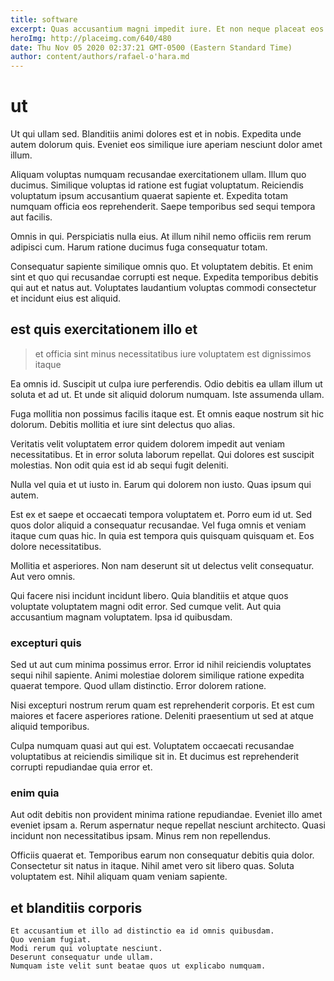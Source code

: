 ```yaml
---
title: software
excerpt: Quas accusantium magni impedit iure. Et non neque placeat eos. Et nihil quisquam quo dolor mollitia voluptas. Minus quasi recusandae eligendi ipsa.
heroImg: http://placeimg.com/640/480
date: Thu Nov 05 2020 02:37:21 GMT-0500 (Eastern Standard Time)
author: content/authors/rafael-o'hara.md
---
```

# ut

Ut qui ullam sed. Blanditiis animi dolores est et in nobis. Expedita unde autem dolorum quis. Eveniet eos similique iure aperiam nesciunt dolor amet illum.
  
Aliquam voluptas numquam recusandae exercitationem ullam. Illum quo ducimus. Similique voluptas id ratione est fugiat voluptatum. Reiciendis voluptatum ipsum accusantium quaerat sapiente et. Expedita totam numquam officia eos reprehenderit. Saepe temporibus sed sequi tempora aut facilis.
  
Omnis in qui. Perspiciatis nulla eius. At illum nihil nemo officiis rem rerum adipisci cum. Harum ratione ducimus fuga consequatur totam.
  
Consequatur sapiente similique omnis quo. Et voluptatem debitis. Et enim sint et quo qui recusandae corrupti est neque. Expedita temporibus debitis qui aut et natus aut. Voluptates laudantium voluptas commodi consectetur et incidunt eius est aliquid.

## est quis exercitationem illo et

> et officia sint minus necessitatibus iure voluptatem est dignissimos itaque

Ea omnis id. Suscipit ut culpa iure perferendis. Odio debitis ea ullam illum ut soluta et ad ut. Et unde sit aliquid dolorum numquam. Iste assumenda ullam.
  
Fuga mollitia non possimus facilis itaque est. Et omnis eaque nostrum sit hic dolorum. Debitis mollitia et iure sint delectus quo alias.
  
Veritatis velit voluptatem error quidem dolorem impedit aut veniam necessitatibus. Et in error soluta laborum repellat. Qui dolores est suscipit molestias. Non odit quia est id ab sequi fugit deleniti.
  
Nulla vel quia et ut iusto in. Earum qui dolorem non iusto. Quas ipsum qui autem.
  
Est ex et saepe et occaecati tempora voluptatem et. Porro eum id ut. Sed quos dolor aliquid a consequatur recusandae. Vel fuga omnis et veniam itaque cum quas hic. In quia est tempora quis quisquam quisquam et. Eos dolore necessitatibus.
  
Mollitia et asperiores. Non nam deserunt sit ut delectus velit consequatur. Aut vero omnis.
  
Qui facere nisi incidunt incidunt libero. Quia blanditiis et atque quos voluptate voluptatem magni odit error. Sed cumque velit. Aut quia accusantium magnam voluptatem. Ipsa id quibusdam.

### excepturi quis

Sed ut aut cum minima possimus error. Error id nihil reiciendis voluptates sequi nihil sapiente. Animi molestiae dolorem similique ratione expedita quaerat tempore. Quod ullam distinctio. Error dolorem ratione.
  
Nisi excepturi nostrum rerum quam est reprehenderit corporis. Et est cum maiores et facere asperiores ratione. Deleniti praesentium ut sed at atque aliquid temporibus.
  
Culpa numquam quasi aut qui est. Voluptatem occaecati recusandae voluptatibus at reiciendis similique sit in. Et ducimus est reprehenderit corrupti repudiandae quia error et.

### enim quia

Aut odit debitis non provident minima ratione repudiandae. Eveniet illo amet eveniet ipsam a. Rerum aspernatur neque repellat nesciunt architecto. Quasi incidunt non necessitatibus ipsam. Minus rem non repellendus.
  
Officiis quaerat et. Temporibus earum non consequatur debitis quia dolor. Consectetur sit natus in itaque. Nihil amet vero sit libero quas. Soluta voluptatem est. Nihil aliquam quam veniam sapiente.

## et blanditiis corporis

```text
Et accusantium et illo ad distinctio ea id omnis quibusdam.
Quo veniam fugiat.
Modi rerum qui voluptate nesciunt.
Deserunt consequatur unde ullam.
Numquam iste velit sunt beatae quos ut explicabo numquam.
```

